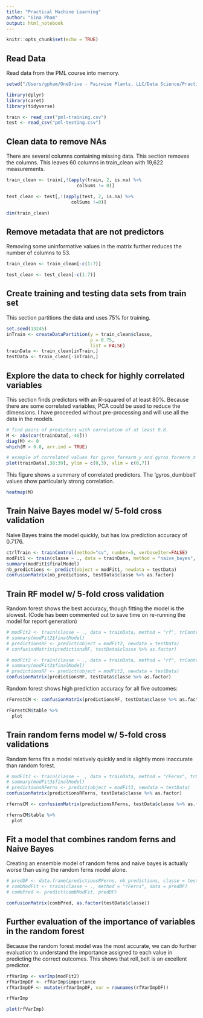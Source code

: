 ---
title: "Practical Machine Learning"
author: "Gina Pham"
output: html_notebook
---

```{r setup, include=FALSE}
knitr::opts_chunk$set(echo = TRUE)
```

## Read Data
Read data from the PML course into memory.

```{r echo = T, warning=F, error=F, results='hide'}
setwd("/Users/gpham/OneDrive - Pairwise Plants, LLC/Data Science/Practical Machine Learning/")

library(dplyr)
library(caret)
library(tidyverse)

train <- read_csv("pml-training.csv")
test <- read_csv("pml-testing.csv")
```

## Clean data to remove NAs
There are several columns containing missing data. This section removes the columns. This leaves 60 columns in train_clean with 19,622 measurements.
```{r echo = T}

train_clean <- train[,!(apply(train, 2, is.na) %>% 
                          colSums != 0)]

test_clean <- test[,!(apply(test, 2, is.na) %>% 
                        colSums !=0)]

dim(train_clean)

```


## Remove metadata that are not predictors
Removing some uninformative values in the matrix further reduces the number of columns to 53.
```{r echo = T}
train_clean <- train_clean[-c(1:7)]

test_clean <- test_clean[-c(1:7)]
```


## Create training and testing data sets from train set
This section partitions the data and uses 75% for training.
```{r echo = T}
set.seed(13245)
inTrain <- createDataPartition(y = train_clean$classe,
                               p = 0.75,
                               list = FALSE)
trainData <- train_clean[inTrain,]
testData <- train_clean[-inTrain,]
```


## Explore the data to check for highly correlated variables
This section finds predictors with an R-squared of at least 80%. Because there are some correlated variables, PCA could be used to reduce the dimensions. I have proceeded without pre-processing and will use all the data in the models.
```{r echo = T}
# find pairs of predictors with correlation of at least 0.8.
M <- abs(cor(trainData[,-46]))
diag(M) <- 0
which(M > 0.8, arr.ind = TRUE)

# example of correlated values for gyros_forearm_y and gyros_forearm_z
plot(trainData[,38:39], ylim = c(0,3), xlim = c(0,7))

```


This figure shows a summary of correlated predictors. The 'gyros_dumbbell' values show particularly strong correlation.
```{r echo = T}
heatmap(M)
```


## Train Naive Bayes model w/ 5-fold cross validation
Naive Bayes trains the model quickly, but has low prediction accuracy of 0.7176.
```{r echo = T}
ctrlTrain <- trainControl(method="cv", number=5, verboseIter=FALSE)
modFit1 <- train(classe ~ ., data = trainData, method = "naive_bayes", trControl = ctrlTrain)
summary(modFit1$finalModel)
nb_predictions <- predict(object = modFit1, newdata = testData)
confusionMatrix(nb_predictions, testData$classe %>% as.factor)
```

## Train RF model w/ 5-fold cross validation
Random forest shows the best accuracy, though fitting the model is the slowest. (Code has been commented out to save time on re-running the model for report generation)
```{r eval=F, echo = T}
# modFit2 <- train(classe ~ ., data = trainData, method = "rf", trControl = ctrlTrain, prox = TRUE)
# summary(modFit2$finalModel)
# predictionsRF <- predict(object = modFit2, newdata = testData)
# confusionMatrix(predictionsRF, testData$classe %>% as.factor)
```

```{r}
# modFit2 <- train(classe ~ ., data = trainData, method = "rf", trControl = ctrlTrain, prox = TRUE)
# summary(modFit2$finalModel)
# predictionsRF <- predict(object = modFit2, newdata = testData)
confusionMatrix(predictionsRF, testData$classe %>% as.factor)
```

Random forest shows high prediction accuracy for all five outcomes:
```{r echo = T}
rForestCM <- confusionMatrix(predictionsRF, testData$classe %>% as.factor)

rForestCM$table %>%
  plot

```

## Train random ferns model w/ 5-fold cross validations
Random ferns fits a model relatively quickly and is slightly more inaccurate than random forest.
```{r echo = T}
# modFit3 <- train(classe ~ ., data = trainData, method = "rFerns", trControl = ctrlTrain)
# summary(modFit3$finalModel)
# predictionsRFerns <- predict(object = modFit3, newdata = testData)
confusionMatrix(predictionsRFerns, testData$classe %>% as.factor)
```

```{r echo = T}
rfernsCM <- confusionMatrix(predictionsRFerns, testData$classe %>% as.factor)

rfernsCM$table %>%
  plot
```

## Fit a model that combines random ferns and Naive Bayes 
Creating an ensemble model of random ferns and naive bayes is actually worse than using the random ferns model alone.
```{r echo = T}
# predDF <- data.frame(predictionsRFerns, nb_predictions, classe = testData$classe)
# combModFit <- train(classe ~ ., method = "rFerns", data = predDF)
# combPred <- predict(combModFit, predDF)

confusionMatrix(combPred, as.factor(testData$classe))

```

## Further evaluation of the importance of variables in the random forest
Because the random forest model was the most accurate, we can do further evaluation to understand the importance assigned to each value in predicting the correct outcomes. This shows that roll_belt is an excellent predictor.

```{r}
rfVarImp <- varImp(modFit2)
rfVarImpDF <- rfVarImp$importance
rfVarImpDF <- mutate(rfVarImpDF, var = rownames(rfVarImpDF))

rfVarImp

plot(rfVarImp)

```